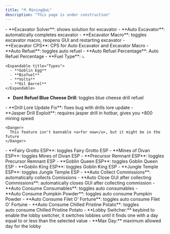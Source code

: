 ```yaml
---
title: "⛏️ MiningQoL"
description: "This page is under construction"
---
```


<Accordion title="Excavator" icon="sparkles">
  - **Excavator Solver**: shows solution for excavator
  - **Auto Excavator**: automatically completes excavator
  - **Excavator Macro**: toggles excavator macro, reopens GUI and restarting excavator
  - **Excavator CPS**: CPS for Auto Excavator and Excavator Macro
</Accordion>

<Accordion title="Refuel" icon="sparkles">
  - **Auto Refuel**: toggles auto refuel
  - **Auto Refuel Percentage**: Auto Refuel Percentage
  - **Fuel Type**: ⤵

    <Expandable title="Types">
      - **Goblin Egg**
      - **Biofuel**
      - **Volta**
      - **Oil Barrel**
    </Expandable>
  - **Dont Refuel Blue Cheese Drill**: toggles blue cheese drill refuel
</Accordion>

<Accordion title="Drill" icon="pickaxe" iconType="solid">
  - **Drill Lore Update Fix**: fixes bug with drills lore update
  - **Jasper Drill Exploit**: requires jasper drill in hotbar, gives you +800 mining speed

    <Danger>
      This feature isn't bannable <u>for now</u>, but it might be in the future
    </Danger>
</Accordion>

<Accordion title="ESP" icon="eye" iconType="solid">
  - **Fairy Grotto ESP**: toggles Fairy Grotto ESP
  - **Mines of Divan ESP**: toggles Mines of Divan ESP
  - **Precursor Remnant ESP**: toggles Precursor Remnant ESP
  - **Goblin Queen ESP**: toggles Goblin Queen ESP
  - **Goblin King ESP**: toggles Goblin King ESP
  - **Jungle Temple ESP**: toggles Jungle Temple ESP
</Accordion>

<Accordion title="Commissions" icon="sparkles">
  - **Auto Collect Commissions**: automatically collects Comissions
  - **Auto Close GUI after collecting Commissions**: automatically closes GUI after collecting commission
</Accordion>

<Accordion title="Consumables" icon="sparkles">
  - **Auto Consume Consumables**: toggles auto consumables
  - **Auto Consume Pumpkin Powder**: toggles auto consume Pumpkin Powder
  - **Auto Consume Filet O' Fortune**: toggles auto consume Filet O' Fortune
  - **Auto Consume Chilled Pristine Potato**: toggles auto consume Chilled Pristine Potato
</Accordion>

<Accordion title="Lobby Switcher" icon="sparkles">
  - **Lobby Switcher:** keybind to enable the lobby switcher, it switches lobbies until it finds one with a day equal to or less than the selected value
  - **Max Day:** maximum allowed day for the lobby
</Accordion>